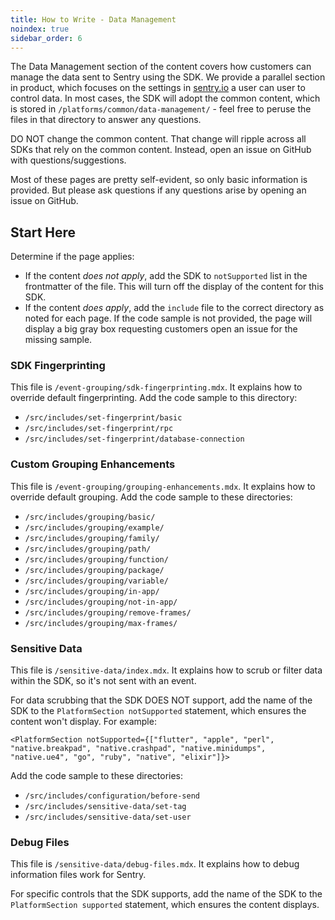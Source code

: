 ```yaml
---
title: How to Write - Data Management
noindex: true
sidebar_order: 6
---
```


The Data Management section of the content covers how customers can manage the data sent to Sentry using the SDK. We provide a parallel section in product, which focuses on the settings in [sentry.io](http://sentry.io) a user can user to control data. In most cases, the SDK will adopt the common content, which is stored in `/platforms/common/data-management/` - feel free to peruse the files in that directory to answer any questions.

<Alert >

DO NOT change the common content. That change will ripple across all SDKs that rely on the common content. Instead, open an issue on  GitHub with questions/suggestions.

</Alert >

Most of these pages are pretty self-evident, so only basic information is provided. But please ask questions if any questions arise by opening an issue on GitHub.

## Start Here

Determine if the page applies:

- If the content *does not apply*, add the SDK to `notSupported` list in the frontmatter of the file. This will turn off the display of the content for this SDK.
- If the content *does apply*, add the `include` file to the correct directory as noted for each page. If the code sample is not provided, the page will display a big gray box requesting customers open an issue for the missing sample.

### SDK Fingerprinting

This file is `/event-grouping/sdk-fingerprinting.mdx`. It explains how to override default fingerprinting. Add the code sample to this directory:

- `/src/includes/set-fingerprint/basic`
- `/src/includes/set-fingerprint/rpc`
- `/src/includes/set-fingerprint/database-connection`

### Custom Grouping Enhancements

This file is `/event-grouping/grouping-enhancements.mdx`. It explains how to override default grouping. Add the code sample to these directories:

- `/src/includes/grouping/basic/`
- `/src/includes/grouping/example/`
- `/src/includes/grouping/family/`
- `/src/includes/grouping/path/`
- `/src/includes/grouping/function/`
- `/src/includes/grouping/package/`
- `/src/includes/grouping/variable/`
- `/src/includes/grouping/in-app/`
- `/src/includes/grouping/not-in-app/`
- `/src/includes/grouping/remove-frames/`
- `/src/includes/grouping/max-frames/`

### Sensitive Data

This file is `/sensitive-data/index.mdx`. It explains how to scrub or filter data within the SDK, so it's not sent with an event.

For data scrubbing that the SDK DOES NOT support, add the name of the SDK to the `PlatformSection notSupported` statement, which ensures the content won't display. For example:

`<PlatformSection notSupported={["flutter", "apple", "perl", "native.breakpad", "native.crashpad", "native.minidumps", "native.ue4", "go", "ruby", "native", "elixir"]}>`

Add the code sample to these directories:

- `/src/includes/configuration/before-send`
- `/src/includes/sensitive-data/set-tag`
- `/src/includes/sensitive-data/set-user`

### Debug Files

This file is `/sensitive-data/debug-files.mdx`. It explains how to debug information files work for Sentry.

For specific controls that the SDK supports, add the name of the SDK to the `PlatformSection supported` statement, which ensures the content displays.
